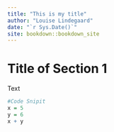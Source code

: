 ```yaml
--- 
title: "This is my title"
author: "Louise Lindegaard"
date: "`r Sys.Date()`"
site: bookdown::bookdown_site
---
```


# Title of Section 1

Text

```r
#Code Snipit
x = 5
y = 6
x + y
```
